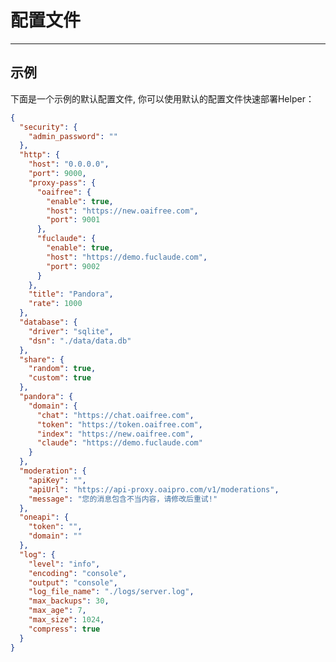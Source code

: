 # 配置文件
---
## 示例
下面是一个示例的默认配置文件, 你可以使用默认的配置文件快速部署Helper：
```json copy
{
  "security": {
    "admin_password": ""
  },
  "http": {
    "host": "0.0.0.0",
    "port": 9000,
    "proxy-pass": {
      "oaifree": {
        "enable": true,
        "host": "https://new.oaifree.com",
        "port": 9001
      },
      "fuclaude": {
        "enable": true,
        "host": "https://demo.fuclaude.com",
        "port": 9002
      }
    },
    "title": "Pandora",
    "rate": 1000
  },
  "database": {
    "driver": "sqlite",
    "dsn": "./data/data.db"
  },
  "share": {
    "random": true,
    "custom": true
  },
  "pandora": {
    "domain": {
      "chat": "https://chat.oaifree.com",
      "token": "https://token.oaifree.com",
      "index": "https://new.oaifree.com",
      "claude": "https://demo.fuclaude.com"
    }
  },
  "moderation": {
    "apiKey": "",
    "apiUrl": "https://api-proxy.oaipro.com/v1/moderations",
    "message": "您的消息包含不当内容，请修改后重试!"
  },
  "oneapi": {
    "token": "",
    "domain": ""
  },
  "log": {
    "level": "info",
    "encoding": "console",
    "output": "console",
    "log_file_name": "./logs/server.log",
    "max_backups": 30,
    "max_age": 7,
    "max_size": 1024,
    "compress": true
  }
}
```